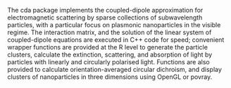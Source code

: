 The cda package implements the coupled-dipole approximation for electromagnetic scattering by sparse collections of subwavelength particles, with a particular focus on plasmonic nanoparticles in the visible regime. The interaction matrix, and the solution of the linear system of coupled-dipole equations are executed in C++ code for speed; convenient wrapper functions are provided at the R level to generate the particle clusters, calculate the extinction, scattering, and absorption of light by particles with linearly and circularly polarised light. Functions are also provided to calculate orientation-averaged circular dichroism, and display clusters of nanoparticles in three dimensions using OpenGL or povray.